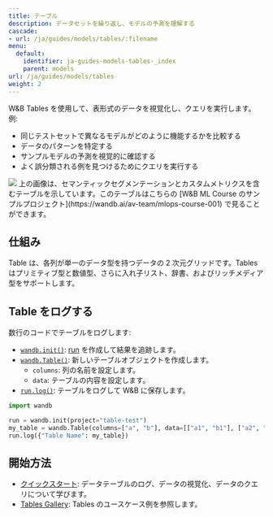 ---
title: テーブル
description: データセットを繰り返し、モデルの予測を理解する
cascade:
- url: /ja/guides/models/tables/:filename
menu:
  default:
    identifier: ja-guides-models-tables-_index
    parent: models
url: /ja/guides/models/tables
weight: 2
---

<CardGroup cols={2}>
<Card title="Try in Colab" href="https://colab.research.google.com/github/wandb/examples/blob/master/colabs/datasets-predictions/W%26B_Tables_Quickstart.ipynb" icon="python"/>
<Card title="Try in W&B" href="https://wandb.ai/wandb/examples/reports/AlphaFold-ed-Proteins-in-W-B-Tables--Vmlldzo4ODc0MDc" icon="sliders-up"/>
</CardGroup>

W&B Tables を使用して、表形式のデータを視覚化し、クエリを実行します。 例:

* 同じテストセットで異なるモデルがどのように機能するかを比較する
* データのパターンを特定する
* サンプルモデルの予測を視覚的に確認する
* よく誤分類される例を見つけるためにクエリを実行する

<Frame>
    <img src="/images/data_vis/tables_sample_predictions.png"  />
</Frame>
上の画像は、セマンティックセグメンテーションとカスタムメトリクスを含むテーブルを示しています。このテーブルはこちらの [W&B ML Course のサンプルプロジェクト](https://wandb.ai/av-team/mlops-course-001) で見ることができます。

## 仕組み

Table は、各列が単一のデータ型を持つデータの 2 次元グリッドです。Tables はプリミティブ型と数値型、さらに入れ子リスト、辞書、およびリッチメディア型をサポートします。

## Table をログする

数行のコードでテーブルをログします:

- [`wandb.init()`](/ja/ref/python/init):  [run](/ja/guides/models/track/runs/) を作成して結果を追跡します。
- [`wandb.Table()`](/ja/ref/python/data-types/table): 新しいテーブルオブジェクトを作成します。
  - `columns`: 列の名前を設定します。
  - `data`: テーブルの内容を設定します。
- [`run.log()`](/ja/ref/python/log): テーブルをログして W&B に保存します。

```python
import wandb

run = wandb.init(project="table-test")
my_table = wandb.Table(columns=["a", "b"], data=[["a1", "b1"], ["a2", "b2"]])
run.log({"Table Name": my_table})
```

## 開始方法
* [クイックスタート](/ja/./tables-walkthrough): データテーブルのログ、データの視覚化、データのクエリについて学びます。
* [Tables Gallery](/ja/./tables-gallery): Tables のユースケース例を参照します。